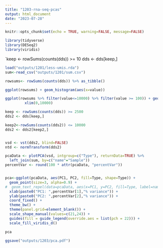 ```yaml
---
title: "1203-rna-seq-pcas"
output: html_document
date: "2023-07-28"
---
```


```r
knitr::opts_chunk$set(echo = TRUE, warning=FALSE, message=FALSE)
```

```r
library(tidyverse)
library(DESeq2)
library(viridis)
```



`keep <- rowSums(counts(dds)) >= 10
dds <- dds[keep,]
```r
load("outputs/1201/less-umis.rda")
sum<-read_csv("outputs/1201/sum.csv")
```


```r
rowsums<- rowSums(counts(dds)) %>% as_tibble()

ggplot(rowsums) + geom_histogram(aes(x=value))
```


```r
ggplot(rowsums %>% filter(value<=10000) %>% filter(value >= 100)) + geom_histogram(aes(x=value)) +
         xlim(0,10000)
```
```r
keep <- rowSums(counts(dds)) >= 2500
dds2 <- dds[keep,]

keep2<-rowSums(counts(dds2)) <= 10000
dds2 <- dds2[keep2,]


vsd <- vst(dds2, blind=FALSE)
ntd <- normTransform(dds2)

pcaData <- plotPCA(vsd, intgroup=c("Type"), returnData=TRUE) %>% 
  left_join(sum, by=c("name"="Sample"))
percentVar <- round(100 * attr(pcaData, "percentVar"))


pca<-ggplot(pcaData, aes(PC1, PC2, fill=Type, shape=Type)) +
  geom_point(size=3, alpha=0.9) +
#  geom_text_repel(data=pcaData, aes(x=PC1, y=PC2, fill=Type, label=name)) +
  xlab(paste0("PC1: ",percentVar[1],"% variance")) +
  ylab(paste0("PC2: ",percentVar[2],"% variance")) + 
  coord_fixed() +
  theme_bw() +
  theme(panel.grid=element_blank()) +
  scale_shape_manual(values=c(21,24)) +
  guides(fill = guide_legend(override.aes = list(pch = 22))) +
  scale_fill_viridis_d()

pca

ggsave("outputs/1203/pca.pdf")

```